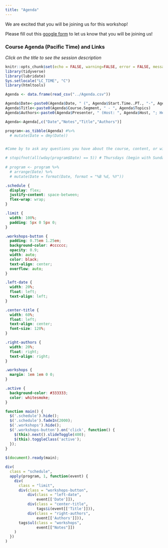 ```yaml
---
title: "Agenda"
---
```


We are excited that you will be joining us for this workshop!

Please fill out this [google form](https://docs.google.com/forms/d/e/1FAIpQLSd6yThLtJLjAICFzvOkPGoAou3aJcD-4s-7uhVFfQI3hVaoMQ/viewform?usp=sf_link) to let us know that you will be joining us!

### Course Agenda (Pacific Time) and Links

*Click on the title to see the session description*

```r
knitr::opts_chunk$set(echo = FALSE, warning=FALSE, error = FALSE, message = FALSE)
library(tidyverse)
library(lubridate)
Sys.setlocale("LC_TIME", "C")
library(htmltools)
```

```r
Agenda <- data.frame(read_csv("../Agenda.csv"))

Agenda$Date<-paste0(Agenda$Date, " (", Agenda$Start.Time..PT., "-", Agenda$End.Time..PT., ")")
Agenda$Title<-paste0(Agenda$Course.Segment, " - ", Agenda$Topics)
Agenda$Authors<-paste0(Agenda$Presenter, " (Host: ", Agenda$Host, "; Help: ", Agenda$Chat.Q.A, ")")

Agenda<-Agenda[,c("Date","Notes","Title","Authors")]

program<-as_tibble(Agenda) #%>%
  # mutate(Date = dmy(Date))


#Come by to ask any questions you have about the course, content, or with specific questions about issues you have in your own analyses.

# stopifnot(all(wday(program$Date) == 5)) # Thursdays (begin with Sundays)
          
# program <- program %>%
  # arrange(Date) %>%
  # mutate(Date = format(Date, format = "%B %d, %Y"))
```


```css
.schedule {
  display: flex;
  justify-content: space-between;
  flex-wrap: wrap;
}

.limit {
  width: 100%;
  padding: 5px 0 5px 0;
}

.workshops-button {
  padding: 0.75em 1.25em;
  background-color: #cccccc;
  opacity: 0.9;
  width: auto;
  color: black;
  text-align: center;
  overflow: auto;
}

.left-date {
  width: 20%;
  float: left;
  text-align: left;
}

.center-title {
  width: 60%;
  float: left;
  text-align: center;
  font-size: 120%;
}

.right-authors {
  width: 20%;
  float: right;
  text-align: right;
}

.workshops {
  margin: 1em 1em 0 0;
}

.active {
  background-color: #333333;
  color: whitesmoke;
}
```

```js
function main() {
  $('.schedule').hide();
  $('.schedule').fadeIn(2000);
  $('.workshops').hide();
  $('.workshops-button').on('click', function() {
    $(this).next().slideToggle(400);
    $(this).toggleClass('active');
  });
}
 
$(document).ready(main);
```


```r
div(
  class = "schedule",
  apply(program, 1, function(event) {
    div(
      class = "limit",
      div(class = "workshops-button", 
          div(class = "left-date", 
              event[['Date']]),
          div(class = "center-title", 
              tags$i(event[['Title']])),
          div(class = "right-authors",
              event[['Authors']])),
      tags$ul(class = "workshops",
              event[["Notes"]])
    )
  })
) 
```

<br>

